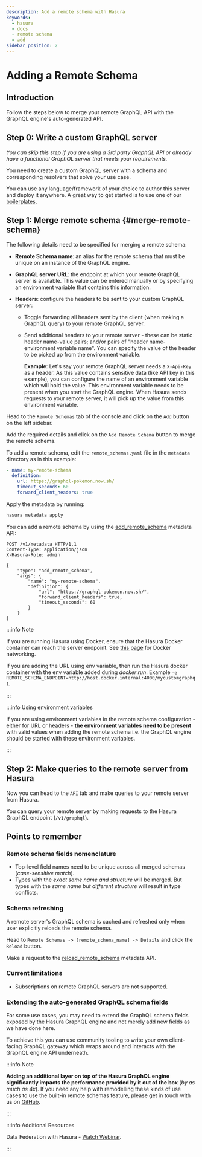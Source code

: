 ```yaml
---
description: Add a remote schema with Hasura
keywords:
  - hasura
  - docs
  - remote schema
  - add
sidebar_position: 2
---
```



# Adding a Remote Schema

## Introduction

Follow the steps below to merge your remote GraphQL API with the GraphQL engine's auto-generated API.

## Step 0: Write a custom GraphQL server

_You can skip this step if you are using a 3rd party GraphQL API or already have a functional GraphQL server that meets
your requirements._

You need to create a custom GraphQL server with a schema and corresponding resolvers that solve your use case.

You can use any language/framework of your choice to author this server and deploy it anywhere. A great way to get
started is to use one of our
[boilerplates](https://github.com/hasura/graphql-engine/tree/master/community/boilerplates/remote-schemas).

## Step 1: Merge remote schema {#merge-remote-schema}

The following details need to be specified for merging a remote schema:

- **Remote Schema name**: an alias for the remote schema that must be unique on an instance of the GraphQL engine.
- **GraphQL server URL**: the endpoint at which your remote GraphQL server is available. This value can be entered
  manually or by specifying an environment variable that contains this information.
- **Headers**: configure the headers to be sent to your custom GraphQL server:

  - Toggle forwarding all headers sent by the client (when making a GraphQL query) to your remote GraphQL server.

  - Send additional headers to your remote server - these can be static header name-value pairs; and/or pairs of "header
    name-environment variable name". You can specify the value of the header to be picked up from the environment
    variable.

    **Example**: Let's say your remote GraphQL server needs a `X-Api-Key` as a header. As this value contains sensitive
    data (like API key in this example), you can configure the name of an environment variable which will hold the
    value. This environment variable needs to be present when you start the GraphQL engine. When Hasura sends requests
    to your remote server, it will pick up the value from this environment variable.

<Tabs className="api-tabs">
<TabItem value="console" label="Console">

Head to the `Remote Schemas` tab of the console and click on the `Add` button on the left sidebar.

Add the required details and click on the `Add Remote Schema` button to merge the remote schema.

<Thumbnail src='/img/remote-schemas/add-remote-schemas-interface.png' alt='Merge remote schema' width='1100px' />

</TabItem>
<TabItem value="cli" label="CLI">

To add a remote schema, edit the `remote_schemas.yaml` file in the `metadata` directory as in this example:

```yaml {1-5}
- name: my-remote-schema
  definition:
    url: https://graphql-pokemon.now.sh/
    timeout_seconds: 60
    forward_client_headers: true
```

Apply the metadata by running:

```bash
hasura metadata apply
```

</TabItem>
<TabItem value="api" label="API">

You can add a remote schema by using the
[add_remote_schema](/api-reference/metadata-api/remote-schemas.mdx#metadata-add-remote-schema) metadata API:

```http
POST /v1/metadata HTTP/1.1
Content-Type: application/json
X-Hasura-Role: admin

{
    "type": "add_remote_schema",
    "args": {
        "name": "my-remote-schema",
        "definition": {
            "url": "https://graphql-pokemon.now.sh/",
            "forward_client_headers": true,
            "timeout_seconds": 60
        }
    }
}
```

</TabItem>
</Tabs>

:::info Note

If you are running Hasura using Docker, ensure that the Hasura Docker container can reach the server endpoint. See
[this page](/guides/docker-networking.mdx) for Docker networking.

If you are adding the URL using env variable, then run the Hasura docker container with the env variable added during
_docker run_. Example `-e REMOTE_SCHEMA_ENDPOINT=http://host.docker.internal:4000/mycustomgraphql`.

:::

:::info Using environment variables

If you are using environment variables in the remote schema configuration - either for URL or headers - **the
environment variables need to be present** with valid values when adding the remote schema i.e. the GraphQL engine
should be started with these environment variables.

:::

## Step 2: Make queries to the remote server from Hasura

<Tabs className="api-tabs">
<TabItem value="console" label="Via console">

Now you can head to the `API` tab and make queries to your remote server from Hasura.

</TabItem>
<TabItem value="api" label="Via API">

You can query your remote server by making requests to the Hasura GraphQL endpoint (`/v1/graphql`).

</TabItem>
</Tabs>

## Points to remember

### Remote schema fields nomenclature

- Top-level field names need to be unique across all merged schemas (_case-sensitive match_).
- Types with the _exact same name and structure_ will be merged. But types with the _same name but different structure_
  will result in type conflicts.

### Schema refreshing

A remote server's GraphQL schema is cached and refreshed only when user explicitly reloads the remote schema.

<Tabs className="api-tabs">
<TabItem value="console" label="Console">

Head to `Remote Schemas -> [remote_schema_name] -> Details` and click the `Reload` button.

</TabItem>
<TabItem value="api" label="API">

Make a request to the
[reload_remote_schema](/api-reference/metadata-api/remote-schemas.mdx#metadata-reload-remote-schema) metadata API.

</TabItem>
</Tabs>

### Current limitations

- Subscriptions on remote GraphQL servers are not supported.

### Extending the auto-generated GraphQL schema fields

For some use cases, you may need to extend the GraphQL schema fields exposed by the Hasura GraphQL engine and not merely
add new fields as we have done here.

To achieve this you can use community tooling to write your own client-facing GraphQL gateway which wraps around and
interacts with the GraphQL engine API underneath.

:::info Note

**Adding an additional layer on top of the Hasura GraphQL engine significantly impacts the performance provided by it
out of the box** (_by as much as 4x_). If you need any help with remodelling these kinds of use cases to use the
built-in remote schemas feature, please get in touch with us on
[GitHub](https://github.com/hasura/graphql-engine/discussions).

:::

:::info Additional Resources

Data Federation with Hasura -
[Watch Webinar](https://hasura.io/events/webinar/data-federation-hasura-graphql/?pg=docs&plcmt=body&cta=watch-webinar&tech=).

:::
